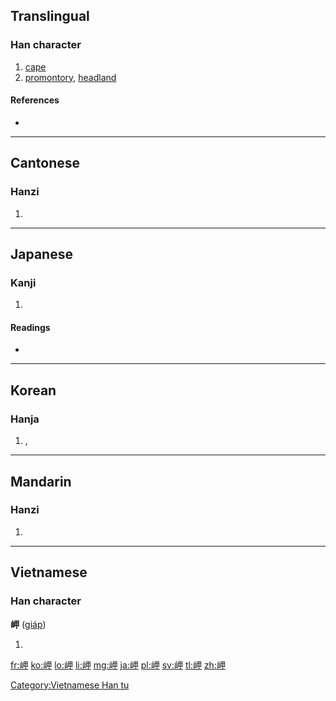 ==Translingual==

===Han character===
{{Han char|rn=46|rad=山|as=05|sn=8|four=2675<sub>0</sub>|canj=山田中 (UWL)|ids=⿰[[山]][[甲]]}}

# [[cape]]
# [[promontory]], [[headland]]

====References====
* {{Han ref|kx=0309.230|dkj=07992|dj=0609.190|hdz=10766.130|uh=5CAC|ud=23724|bh=CC61|bd=52321}}

----

==Cantonese==

===Hanzi===
{{yue-hanzi|jyut=|y=gaap3}}

# {{defn|lang=yue|sort=山05}}

----

==Japanese==

===Kanji===
{{ja-kanji|grade=c|rs=山05}}

# {{defn|lang=ja|sort=山05}}

====Readings====
* {{ja-readings|on=[[こう]] (kō)|kun=[[みさき]] (misaki)}}

----

==Korean==

===Hanja===
{{ko-hanja|hangeul=갑|rv=gap|mr=kap}}

# {{l|en|cape}}, {{l|en|headland}}

----

==Mandarin==

===Hanzi===
{{cmn-hanzi|pin=[[jiǎ]] ([[jia3]])|wg=chia<sup>3</sup>}}

# {{defn|lang=cmn|sort=山05}}

----

==Vietnamese==

===Han character===
'''岬''' ([[giáp]])

# {{defn|lang=vi}}

[[Category:Vietnamese Han tu]]

[[fr:岬]]
[[ko:岬]]
[[lo:岬]]
[[li:岬]]
[[mg:岬]]
[[ja:岬]]
[[pl:岬]]
[[sv:岬]]
[[tl:岬]]
[[zh:岬]]